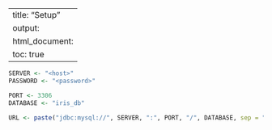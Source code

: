 
---
title: "Setup"
output:
  html_document:
    toc: true
---


```r
SERVER <- "<host>"
PASSWORD <- "<password>"

PORT <- 3306
DATABASE <- "iris_db"

URL <- paste("jdbc:mysql://", SERVER, ":", PORT, "/", DATABASE, sep = "")
```

